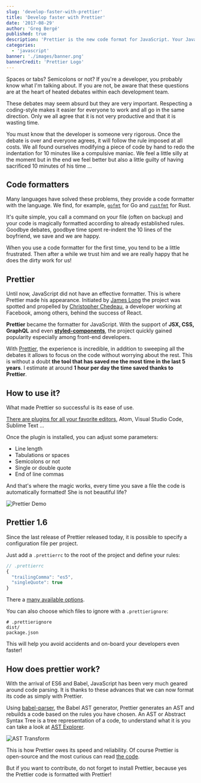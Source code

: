 ```yaml
---
slug: 'develop-faster-with-prettier'
title: 'Develop faster with Prettier'
date: '2017-08-29'
author: 'Greg Bergé'
published: true
description: 'Prettier is the new code format for JavaScript. Your JavaScript, JSX, CSS ou GraphQL is automatically formatted!'
categories:
  - 'javascript'
banner: './images/banner.png'
bannerCredit: 'Prettier Logo'
---
```


Spaces or tabs? Semicolons or not? If you're a developer, you probably know what I'm talking about. If you are not, be aware that these questions are at the heart of heated debates within each development team.

These debates may seem absurd but they are very important. Respecting a coding-style makes it easier for everyone to work and all go in the same direction. Only we all agree that it is not very productive and that it is wasting time.

You must know that the developer is someone very rigorous. Once the debate is over and everyone agrees, it will follow the rule imposed at all costs. We all found ourselves modifying a piece of code by hand to redo the indentation for 10 minutes like a compulsive maniac. We feel a little silly at the moment but in the end we feel better but also a little guilty of having sacrificed 10 minutes of his time ...

## Code formatters

Many languages have solved these problems, they provide a code formatter with the language. We find, for example, [`gofmt`](https://golang.org/cmd/gofmt/) for Go and [`rustfmt`](https://github.com/rust-lang-nursery/rustfmt) for Rust.

It's quite simple, you call a command on your file (often on backup) and your code is magically formatted according to already established rules. Goodbye debates, goodbye time spent re-indent the 10 lines of the boyfriend, we save and we are happy.

When you use a code formatter for the first time, you tend to be a little frustrated. Then after a while we trust him and we are really happy that he does the dirty work for us!

## Prettier

Until now, JavaScript did not have an effective formatter. This is where Prettier made his appearance. Initiated by [James Long](https://github.com/jlongster) the project was spotted and propelled by [Christopher Chedeau](https://github.com/vjeux), a developer working at Facebook, among others, behind the success of React.

**Prettier** became the formatter for JavaScript. With the support of **JSX, CSS, GraphQL** and even [**styled-components**](https://www.styled-components.com/), the project quickly gained popularity especially among front-end developers.

With [Prettier](https://prettier.io/), the experience is incredible, in addition to sweeping all the debates it allows to focus on the code without worrying about the rest. This is without a doubt **the tool that has saved me the most time in the last 5 years**. I estimate at around **1 hour per day the time saved thanks to Prettier**.

## How to use it?

What made Prettier so successful is its ease of use.

[There are plugins for all your favorite editors](https://prettier.io/docs/en/editors.html), Atom, Visual Studio Code, Sublime Text ...

Once the plugin is installed, you can adjust some parameters:

- Line length
- Tabulations or spaces
- Semicolons or not
- Single or double quote
- End of line commas

And that's where the magic works, every time you save a file the code is automatically formatted! She is not beautiful life?

![Prettier Demo](./images/prettier-demo.gif)

## Prettier 1.6

Since the last release of Prettier released today, it is possible to specify a configuration file per project.

Just add a `.prettierrc` to the root of the project and define your rules:

```js
// .prettierrc
{
  "trailingComma": "es5",
  "singleQuote": true
}
```

There a [many available options](https://prettier.io/docs/en/options.html).

You can also choose which files to ignore with a `.prettierignore`:

```
# .prettierignore
dist/
package.json
```

This will help you avoid accidents and on-board your developers even faster!

## How does prettier work?

With the arrival of ES6 and Babel, JavaScript has been very much geared around code parsing. It is thanks to these advances that we can now format its code as simply with Prettier.

Using [babel-parser](https://github.com/babel/babel/tree/master/packages/babel-parser), the Babel AST generator, Prettier generates an AST and rebuilds a code based on the rules you have chosen. An AST or Abstract Syntax Tree is a tree representation of a code, to understand what it is you can take a look at [AST Explorer](https://astexplorer.net/).

![AST Transform](./images/ast-transform.jpg)

This is how Prettier owes its speed and reliability. Of course Prettier is open-source and the most curious can read [the code](https://github.com/prettier/prettier).

But if you want to contribute, do not forget to install Prettier, because yes the Prettier code is formatted with Prettier!
